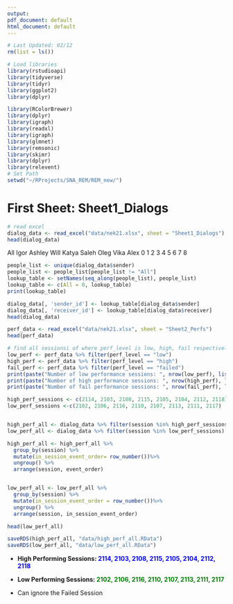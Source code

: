 ```yaml
---
output:
pdf_document: default
html_document: default
---
```


```r
# Last Updated: 02/12
rm(list = ls())

# Load libraries
library(rstudioapi)
library(tidyverse)
library(tidyr)
library(ggplot2)
library(dplyr)

library(RColorBrewer)
library(dplyr)
library(igraph)
library(readxl)
library(igraph)
library(glmnet)
library(remsonic)
library(skimr)
library(dplyr)
library(relevent)
# Set Path
setwd("~/RProjects/SNA_REM/REM_new/")
```

# First Sheet: Sheet1_Dialogs

```r
# read excel
dialog_data <- read_excel("data/nek21.xlsx", sheet = "Sheet1_Dialogs") %>% select(-receiver_dialog)
head(dialog_data)
```

All Igor Ashley Will Katya Saleh Oleg Vika Alex 0 1 2 3 4 5 6 7 8

```r
people_list <- unique(dialog_data$sender)
people_list <- people_list[people_list != "All"]
lookup_table <- setNames(seq_along(people_list), people_list)
lookup_table <- c(All = 0, lookup_table)
print(lookup_table)
```

```r
dialog_data[, 'sender_id'] <- lookup_table[dialog_data$sender]
dialog_data[, 'receiver_id'] <- lookup_table[dialog_data$receiver]
head(dialog_data)
```

```r
perf_data <- read_excel("data/nek21.xlsx", sheet = "Sheet2_Perfs")
head(perf_data)
```

```r
# find all sessionsi of where perf_level is low, high, fail respectively
low_perf <- perf_data %>% filter(perf_level == "low")
high_perf <- perf_data %>% filter(perf_level == "high")
fail_perf <- perf_data %>% filter(perf_level == "failed")
print(paste("Number of low performance sessions: ", nrow(low_perf), list(low_perf$session)))
print(paste("Number of high performance sessions: ", nrow(high_perf), list(high_perf$session)))
print(paste("Number of fail performance sessions: ", nrow(fail_perf), list(fail_perf$session)))
```



```r
high_perf_sessions <- c(2114, 2103, 2108, 2115, 2105, 2104, 2112, 2118)
low_perf_sessions <-c(2102, 2106, 2116, 2110, 2107, 2113, 2111, 2117)


high_perf_all <- dialog_data %>% filter(session %in% high_perf_sessions)
low_perf_all <- dialog_data %>% filter(session %in% low_perf_sessions)

high_perf_all <- high_perf_all %>%
  group_by(session) %>% 
  mutate(in_session_event_order= row_number())%>%
  ungroup() %>%
  arrange(session, event_order)


low_perf_all <- low_perf_all %>%
  group_by(session) %>% 
  mutate(in_session_event_order = row_number())%>%
  ungroup() %>%
  arrange(session, in_session_event_order)

```


```r
head(low_perf_all)
```

```r
saveRDS(high_perf_all, "data/high_perf_all.RData")
saveRDS(low_perf_all, "data/low_perf_all.RData")
```



-   **High Performing Sessions: [2114, 2103, 2108, 2115, 2105, 2104, 2112, 2118]{style="color: blue;"}**

-   **Low Performing Sessions: [2102, 2106, 2116, 2110, 2107, 2113, 2111, 2117]{style="color: green;"}**

-   Can ignore the Failed Session
